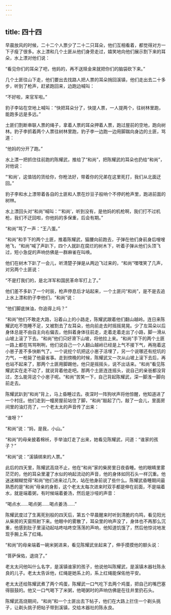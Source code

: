 ```yaml
---
---
---
```

title: 四十四
---



早晨放风的时候，二十二个人票少了二十二只耳朵，他们互相看着，都觉得对方一下子瘦了很多。水上漂和几个土匪从他们身旁走过，嬉笑地向他们展示割下来的耳朵，水上漂对他们说：

“看见你们的耳朵了吧，他妈的，再不送赎金来就把你们的脑袋砍下来。”

几个土匪往山下走，他们要出去找路人把人票的耳朵捎回溪镇，他们走出去二十多步，听到了枪声，赶紧跑回来，边跑边喊叫：

“不好啦，来官军啦。”

豹子李站在空地上喊叫：“快把耳朵分了，快提人票，一人提两个，往树林里跑，能跑多远是多远。”

土匪们割断串联人票的绳子，拿着人票的耳朵押着人票，跑过屋前的空地，跑向树林。豹子李抓着两个人票往树林里跑，豹子李一边跑一边用脚踹向身边的土匪，骂道：

“他妈的分开了跑。”

水上漂一把抓住往前跑的陈耀武，推给了“和尚”，把陈耀武的耳朵也扔给“和尚”，对他说：

“‘和尚’，这值钱的货给你，你枪法好，带着你的兄弟在这里死打，我们从北面迂回。”

豹子李和水上漂带着各自的土匪和人票在炒豆子般响个不停的枪声里，跑进前面的树林。

水上漂回头对“和尚”喊叫：“‘和尚’，听到没有，是他妈的机枪啊，我们打不过机枪，我们不迂回啦，你他妈的多保重，后会有期。”

“和尚”骂了一声：“王八蛋。”

“和尚”和手下的两个土匪，推着陈耀武，猫腰向前跑去，子弹在他们身前身后嗖嗖地飞，“和尚”喊了声趴下，四个人就趴在腐烂的树木下，听着子弹从他们头顶飞过，短小急促的声响仿佛是一群麻雀在叫唤。

他们在树木下趴了一会儿，听清楚子弹是从两边飞过来的，“和尚”嘿嘿笑了几声，对另两个土匪说：

“不是打我们的，是北洋军和国民革命军打上了。”

他们差不多趴了一个时辰，枪声停息后才站起来，一个土匪问“和尚”，是不是去追上水上漂和豹子李他们，“和尚”说：

“他们脚底抹油，你追得上吗？”

“和尚”他们不敢走大路，沿着山上的小路走，陈耀武跟着他们翻山越岭。连日来陈耀武吃不饱睡不足，又被割去了左耳朵，他向前走去时摇摇晃晃。少了左耳朵以后身体总是不由自主向右偏去，他斜着身体往前走，走着走着走出了小路，脚一滑从山坡上滚了下去。“和尚”他们只好滑下山坡，将他拉上来。“和尚”手下的两个土匪一路上都在骂骂咧咧，他们说自己一个人翻山越岭已经是上气不接下气，再拖着这小崽子差不多快断气了。一个说挖个坑把这小崽子活埋了，另一个说哪还有挖坑的力气，一枪毙了他最省事。走到傍晚的时候，陈耀武又一次从山坡上滚下去后，再也站不起来了，那两个土匪用脚踢他，他只是摇摇头，说不出话来。“和尚”看见陈耀武实在走不动了，就说背着他走吧。那两个土匪连连摇头，说自己的亲爸都没背过，怎么能背这个小崽子呢。“和尚”苦笑一下，自己背起陈耀武，深一脚浅一脚向前走去。

陈耀武趴到“和尚”背上，马上昏睡过去。夜深时一阵狗吠声将他惊醒，他知道进了一个村庄。他们走到一幢房屋前站住了脚，“和尚”敲起了门，敲了一会儿，里面房间里的油灯亮了，一个老太太的声音传了出来：

“谁呀？”

“和尚”说：“妈，是我，小山。”

“和尚”的母亲披着棉袄，手举油灯走了出来，她看见陈耀武，问道：“谁家的孩子？”

“和尚”说：“溪镇绑来的人票。”

此后的四天里，陈耀武高烧不止，他在“和尚”家的柴房里日夜昏睡。他的眼睛里雾茫茫的，他的耳朵里灌了水似的响起流动的声音，他的身体如同石头一样沉重。他迷迷糊糊觉得“和尚”他们进来过几次，站在他身前说了些什么。陈耀武昏睡期间最熟悉的是“和尚”母亲的身影，这个老太太每次进来时双手都是伸在前面，不是端着水，就是端着粥，有时候端着姜汤，然后是沙哑的声音：

“喝点水……喝点粥……喝点姜汤……”

陈耀武度过了生离死别般的四天后，第五个早晨醒来时听到清脆的鸟鸣，看见阳光从柴房的天窗照射下来。他眼中的雾散了，耳朵里的响声没了，身体也不再那么沉重，他感到肚子里滚动起咕咚咕咚空荡荡的声响，他知道饥饿了，然后他惊诧地发现手腕上系了红绳。

“和尚”的母亲端着一碗米粥进来，看见陈耀武坐起来了，伸手摸摸他的额头说：

“菩萨保佑，退烧了。”

老太太问他叫什么名字，是溪镇谁家的孩子，他说他叫陈耀武，是溪镇木器社陈永良的儿子。老太太告诉他，红绳是她系上的，系上红绳能保佑他平安。

老太太还给陈耀武煮了两个鸡蛋，陈耀武一口气吃下去两个鸡蛋，把自己的嘴巴塞得鼓鼓的。他又一口气喝下了米粥，他喝粥时的声响仿佛是在往井里扔石头。

陈耀武高烧期间，“和尚”和一个土匪出去下帖子，他们在大路上拦住一个剃头挑子，让剃头挑子把帖子带到溪镇，交给木器社的陈永良。